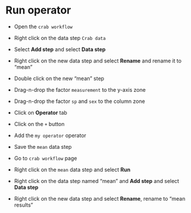 # Run operator

* Open the ``crab workflow`` 

* Right click on the data step ``Crab data``

* Select **Add step** and select **Data step**

* Right click on the new data step and select **Rename** and rename it to "mean"

* Double click on the new "mean" step

* Drag-n-drop the factor ``measurement`` to the y-axis zone

* Drag-n-drop the factor ``sp`` and ``sex`` to the column zone 

* Click on **Operator** tab 

* Click on the ``+`` button

* Add the ``my operator`` operator

* Save the ``mean`` data step 

* Go to ``crab workflow`` page

* Right click on the ``mean`` data step and select **Run**

* Right click on the data step named "mean" and **Add step** and select **Data step**

* Right click on the new data  step and select **Rename**, rename to "mean results"